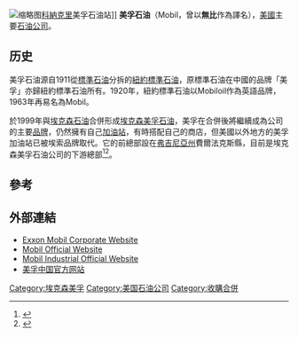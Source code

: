 {{otheruses|美孚}}
{{Infobox
|bodystyle   = width:20em;
|name        = 美孚石油
|title       = 美孚石油
|titlestyle  = 
|founded = 1892
|headerstyle = 
|labelstyle  = width:33%
|datastyle   = 
|
|header1 = 
|label1  = 
|data1   = [[File:Mobil_logo.svg|200px]]
|header2 = 
|label2  = 產品
|data2   = [[石油|石油]]<br>[[修車服務|修車服務]]<br>[[零件|零件]]
|label3  = 母公司
|data3   = [[ExxonMobil|ExxonMobil]]
|header3 = 
|label4  = 姊妹公司
|data4   = [[Exxon|Exxon]]<br>[[Esso|Esso]]
|header4 = 
|label5  = 成立於
|data5   = 1911年
|header7 = 
|label7  =官網
|data7   = [http://www.Mobil.com/ Official Website]
|belowstyle = 
|below = 
}}
[[File:Mobile_(3326300218).jpg|缩略图]][[科納克里|科納克里]]美孚石油站]]
'''美孚石油'''（Mobil，曾以'''無比'''作為譯名），[[美國|美國]]主要[[石油|石油]][[公司|公司]]。

==历史==
美孚石油源自1911從[[標準石油|標準石油]]分拆的[[紐約標準石油|紐約標準石油]]，原標準石油在中國的品牌「美孚」亦歸紐約標準石油所有。1920年，紐約標準石油以Mobiloil作為英語品牌，1963年再易名為Mobil。

於1999年與[[埃克森石油|埃克森石油]]合併形成[[埃克森美孚|埃克森美孚石油]]，美孚在合併後將繼續成為公司的主要[[品牌|品牌]]，仍然擁有自己[[加油站|加油站]]，有時搭配自己的商店，但美國以外地方的美孚加油站已被埃索品牌取代。它的前總部設在[[弗吉尼亞州|弗吉尼亞州]]費爾法克斯縣，目前是埃克森美孚石油公司的下游總部<ref>{{cite web |url=http://www.americancompanies.com/location.asp?ID=Washington%20DC |title=Mobil Corporation |publisher=Americancompanies.com |date= |accessdate=2010-07-25 |deadurl=yes |archiveurl=https://web.archive.org/web/20100915133948/http://www.americancompanies.com/location.asp?ID=Washington%20DC |archivedate=2010-09-15 }}</ref><ref>{{cite web|url=http://www.exxonmobil.com/Corporate/contactus_contact_media.aspx |title=Headquarters |publisher=.exxonmobil.com |date= |accessdate=2010-07-25}}</ref>。

==參考==
{{Reflist}}

==外部連結==
{{Commonscat|Mobil|美孚石油}}
* [http://www.exxonmobil.com/ Exxon Mobil Corporate Website]
* [http://www.mobil.com Mobil Official Website]
* [http://www.mobilindustrial.com Mobil Industrial Official Website]
* [https://www.mobil.com.cn/zh-cn 美孚中国官方网站]

[[Category:埃克森美孚|Category:埃克森美孚]]
[[Category:美国石油公司|Category:美国石油公司]] 
[[Category:收購合併|Category:收購合併]]